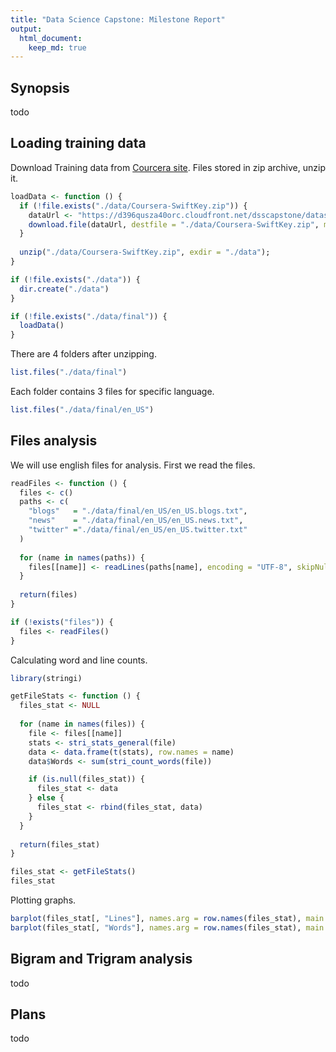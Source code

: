 ```yaml
---
title: "Data Science Capstone: Milestone Report"
output: 
  html_document:
    keep_md: true
---
```


## Synopsis

todo

## Loading training data

Download Training data from [Courcera site](https://d396qusza40orc.cloudfront.net/dsscapstone/dataset/Coursera-SwiftKey.zip). Files stored in zip archive, unzip it.
```r
loadData <- function () {
  if (!file.exists("./data/Coursera-SwiftKey.zip")) {
    dataUrl <- "https://d396qusza40orc.cloudfront.net/dsscapstone/dataset/Coursera-SwiftKey.zip"
    download.file(dataUrl, destfile = "./data/Coursera-SwiftKey.zip", method = "curl")
  }
  
  unzip("./data/Coursera-SwiftKey.zip", exdir = "./data");
}

if (!file.exists("./data")) {
  dir.create("./data")
}

if (!file.exists("./data/final")) {
  loadData()
}
```

There are 4 folders after unzipping.
```r
list.files("./data/final")
```

Each folder contains 3 files for specific language.
```r
list.files("./data/final/en_US")
```

## Files analysis

We will use english files for analysis. First we read the files.
```r
readFiles <- function () {
  files <- c()
  paths <- c(
    "blogs"   = "./data/final/en_US/en_US.blogs.txt",
    "news"    = "./data/final/en_US/en_US.news.txt",
    "twitter" ="./data/final/en_US/en_US.twitter.txt"
  )
  
  for (name in names(paths)) {
    files[[name]] <- readLines(paths[name], encoding = "UTF-8", skipNul = TRUE)
  }
  
  return(files)
}

if (!exists("files")) {
  files <- readFiles()
}
```

Calculating word and line counts.
```r
library(stringi)

getFileStats <- function () {
  files_stat <- NULL
  
  for (name in names(files)) {
    file <- files[[name]]
    stats <- stri_stats_general(file)
    data <- data.frame(t(stats), row.names = name)
    data$Words <- sum(stri_count_words(file))

    if (is.null(files_stat)) {
      files_stat <- data
    } else {
      files_stat <- rbind(files_stat, data)
    }
  }
  
  return(files_stat)
}

files_stat <- getFileStats()
files_stat
```

Plotting graphs.
```r
barplot(files_stat[, "Lines"], names.arg = row.names(files_stat), main = "Line counts")
barplot(files_stat[, "Words"], names.arg = row.names(files_stat), main = "Word counts")
```

## Bigram and Trigram analysis

todo

## Plans

todo
